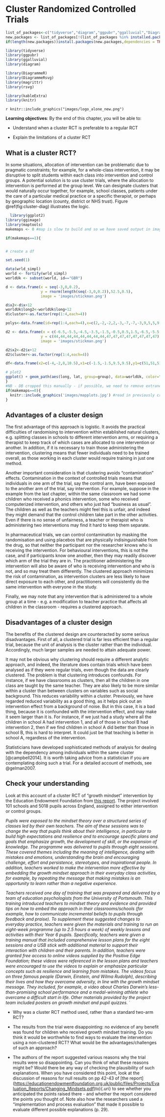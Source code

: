 # Cluster Randomized Controlled Trials {#cluster}

```r
list_of_packages<-c("tidyverse","diagram","ggpubr","ggalluvial","DiagrammeR","DiagrammeRsvg","rsvg", "knitr", "kableExtra")
new.packages <- list_of_packages[!(list_of_packages %in% installed.packages()[,"Package"])]
if(length(new.packages))install.packages(new.packages,dependencies = TRUE)

library(tidyverse)
library(ggpubr)
library(ggalluvial)
library(diagram)

library(DiagrammeR)
library(DiagrammeRsvg)
library(magrittr)
library(rsvg)

library(kableExtra)
library(knitr)

```

`r knitr::include_graphics("images/logo_alone_new.png")`

**Learning objectives**: By the end of this chapter, you will be able to:

-   Understand when a cluster RCT is preferable to a regular RCT

-   Explain the limitations of a cluster RCT

## What is a cluster RCT?

In some situations, allocation of intervention can be problematic due to pragmatic constraints; for example, for a whole-class intervention, it may be disruptive to split students within each class into intervention and control groups. A potential solution is to use cluster trials, where the allocation to intervention is performed at the group level. We can designate clusters that would naturally occur together, for example, school classes, patients under the care of a particular medical practice or a specific therapist, or perhaps by geographic location (county, district or NHS trust). Figure \@ref(fig:cluster-diag) illustrates the logic.

```r
  library(ggplot2)
library(ggimage)
library(maptools)
makemaps <- 0 #map is slow to build and so we have saved output in images to read in, unless makemaps is set to 1

if(makemaps==1){


# create a df

set.seed(1)

data(wrld_simpl)
world <- fortify(wrld_simpl)
worldUk <- subset(world, id=="GBR")

d <- data.frame(x = seq(-3,0,0.2),
                y = rnorm(length(seq(-3,0,0.2)),52.5,0.5),
                image = 'images/stickman.png')

d$x2<-d$x+12
worldUk$long2<-worldUk$long+12
d$cluster<-as.factor(rep(1:4,each=4))

polys<-data.frame(id=rep(1:4,each=4),x=c(2,-2,-2,2,-3,-7,-7,-3,9,5,5,9,14,10,10,14),y=c(43,43,48,48,43,43,48,48,43,43,48,48,43,43,48,48))

d2 <- data.frame(x = c(-6.5,-5.5,-4.5,-3.5,-1.5,-0.5,0.5,1.5,-6.5,-5.5,-4.5,-3.5,-1.5,-0.5,0.5,1.5),
                y = c(44,44,44,44,44,44,44,44,47,47,47,47,47,47,47,47),
                image = 'images/stickman.png')

d2$x2<-d2$x+12
d2$cluster<-as.factor(rep(1:4,each=4))

df<-data.frame(x2=c(-4,-2,8,10.5),x1=c(-1.5,-1.5,9.5,9.5),y1=c(51,51,51,51),y2=c(48.5,48.5,48.5,48.5))

# plot2
ggplot() + geom_path(aes(long, lat, group=group), data=worldUk, color="grey", fill=NA) + geom_path(aes(long2, lat, group=group), data=worldUk, color="grey", fill=NA)+coord_equal() + geom_image(data=d,aes(x=x,y=y,image=image), size=.012,color="blue") + geom_image(data=d,aes(x=x2,y=y,image=image,colour=cluster), size=.012) + xlim(-10,15) + ylim(42,61) + geom_polygon(data=polys,aes(x=x,y=y,group=id),colour="black",fill='white') + geom_image(data=d2,aes(x=x,y=y,image=image), size=.012,color="blue") + geom_image(data=d2,aes(x=x2,y=y,image=image,colour=cluster), size=.012) + annotate(geom="text",x=-5.5, y=49, label="Control")+ annotate(geom="text",x=0.5, y=49, label="Treatment")+ annotate(geom="text",x=6.5, y=49, label="Control")+ annotate(geom="text",x=12.5, y=49, label="Treatment")+geom_segment(aes(x = x1, y = y1, xend = x2, yend = y2),colour="red",arrow = arrow(length = unit(0.03, "npc")), data = df)+ annotate(geom="text",x=8.4, y=61, label="CLUSTER RCT") + annotate(geom="text",x=-3.7, y=61, label="INDIVIDUAL RCT")+ theme_nothing()+ theme(legend.position = "none")
}
#NB - DB cropped this manually - if possible, we need to remove extraneous white space by code
if(makemaps==0){
  knitr::include_graphics('images/mapplots.jpg') #read in previously created map
}
```

## Advantages of a cluster design

The first advantage of this approach is logistic. It avoids the practical difficulties of randomising to intervention within established natural clusters, e.g. splitting classes in schools to different intervention arms, or requiring a therapist to keep track of which cases are allocated to one intervention or another. In addition, if it is necessary to train those administering the intervention, clustering means that fewer individuals need to be trained overall, as those working in each cluster would require training in just one method.

Another important consideration is that clustering avoids "contamination" effects. Contamination in the context of controlled trials means that individuals in one arm of the trial, say the control arm, have been exposed to the another arm of the trial, say intervention. For example, suppose in the example from the last chapter, within the same classroom we had some children who received a phonics intervention, some who received computerized intervention, and others who just had "business as usual". The children as well as the teachers might feel this is unfair, and indeed they might demand that the control children take part in the other activities. Even if there is no sense of unfairness, a teacher or therapist who is administering two interventions may find it hard to keep them separate.

In pharmaceutical trials, we can control contamination by masking the randomisation and using placebos that are physically indisinguishable from the drug, so that neither the participant nor the researcher knows who is receiving the intervention. For behavioural interventions, this is not the case, and if participants know one another, then they may readily discover which arm of the trial they are in. The practitioner administering the intervention will also be aware of who is receiving intervention and who is not, and so may treat them differently. The clustered approach minimizes the risk of contamination, as intervention clusters are less likely to have direct exposure to each other, and practitioners will consistently do the same intervention with everyone in the study.

Finally, we may note that any intervention that is administered to a whole group at a time - e.g. a modification to teacher practice that affects all children in the classroom - requires a clustered approach.

## Disadvantages of a cluster design

The benefits of the clustered design are counteracted by some serious disadvantages. First of all, a clustered trial is far less efficient than a regular trial, because the unit of analysis is the cluster rather than the individual. Accordingly, much larger samples are needed to attain adequate power.

It may not be obvious why clustering should require a different analytic approach, and indeed, the literature does contain trials which have been analysed as if they were regular trials, even though the data are clearly clustered. The problem is that clustering introduces confounds. For instance, if we have classrooms as clusters, then all the children in one class are taught by the same teacher. They are also likely to be more similar within a cluster than between clusters on variables such as social background. This reduces variability within a cluster. Previously, we have regarded reduced variability as a good thing, as it helps pick out an intervention effect from a background of noise. But in this case, it is a bad thing, because it is confounded with the intervention effect, and may make it seem larger than it is. For instance, if we just had a study where all the children in school A had intervention 1, and all of those in school B had intervention 2, then if we find children in school A did better than those in school B, this is hard to interpret. It could just be that teaching is better in school A, regardless of the intervention.

Statisticians have developed sophisticated methods of analysis for dealing with the dependency among individuals within the same cluster [@campbell2014]. It is worth taking advice from a statistician if you are contemplating doing such a trial. For a detailed account of methods, see @gelman2007.

## Check your understanding

Look at this account of a cluster RCT of "growth mindset" intervention by the Education Endowment Foundation from [this report](https://educationendowmentfoundation.org.uk/public/files/Projects/Evaluation_Reports/Changing_Mindsets.pdf). The project involved 101 schools and 5018 pupils across England, assigned to either intervention or control groups.

::: {#custom}
*Pupils were exposed to the mindset theory over a structured series of classes led by their own teachers. The aim of these sessions was to change the way that pupils think about their intelligence, in particular to build high expectations and resilience and to encourage specific plans and goals that emphasize growth, the development of skill, or the expansion of knowledge. The programme was delivered to pupils through eight sessions. These covered themes including the meaning of intelligence, dealing with mistakes and emotions, understanding the brain and encouraging challenge, effort and persistence, stereotypes, and inspirational people. In addition, teachers worked to make the intervention more effective by embedding the growth mindset approach in their everyday class activities, for example, by repeating the message that making mistakes is an opportunity to learn rather than a negative experience.*

*Teachers received one day of training that was prepared and delivered by a team of education psychologists from the University of Portsmouth. This training introduced teachers to mindset theory and evidence and provided tips on how to embed the approach in their classrooms/schools (for example, how to communicate incremental beliefs to pupils through feedback and praise). To supplement these suggested changes to everyday practice, teachers were given the materials and training to run an eight-week programme (up to 2.5 hours a week) of weekly lessons and activities with their Year 6 pupils. Specifically, teachers were given a training manual that included comprehensive lesson plans for the eight sessions and a USB stick with additional material to support their interaction with children and their parents. In addition, teachers were granted free access to online videos supplied by the Positive Edge Foundation; these videos were referenced in the lesson plans and teachers were encouraged to use the videos to explain or emphasize particular concepts such as resilience and learning from mistakes. The videos focus on three famous people (Darwin, Einstein, and Wilma Rudolph), describing their lives and how they overcame adversity, in line with the growth mindset message. They included, for example, a video about Charles Darwin's less-than-promising school performance and a medal-winning athlete who overcame a difficult start in life. Other materials provided by the project team included posters on growth mindset and pupil quizzes.* ˙
:::

-   Why was a cluster RCT method used, rather than a standard two-arm RCT?

-   The results from the trial were disappointing: no evidence of any benefit was found for children who received growth mindset training. Do you think it would be worthwhile to find ways to evaluate the intervention using a non-clustered RCT? What would be the advantages/challenges of such an approach?

-   The authors of the report suggested various reasons why the trial results were so disappointing. Can you think of what these reasons might be? Would there be any way of checking the plausibility of such explanations. When you have considered this point, look at the discussion of reasons for null results on pp 42-43 of [the report] ([https://educationendowmentfoundation.org.uk/public/files/Projects/Evaluation_Reports/Changing_Mindsets.pdf)](https://educationendowmentfoundation.org.uk/public/files/Projects/Evaluation_Reports/Changing_Mindsets.pdf)to){.uri} to see whether you anticipated the points raised there - and whether the report considered the points you thought of. Note also how the researchers used a "implementation and process evaluation" that made it possible to evaluate different possible explanations (p. 29).

```{=html}
<!-- other relevant example studies - could we devise an exercise on one of these?:
https://www.sciencedirect.com/science/article/pii/S0885200619301292 - early language curriculum - has numerous data points in longitudinal design
https://journals.plos.org/plosone/article?id=10.1371/journal.pone.0250545 - on health literacy in adolescents
https://trialsjournal.biomedcentral.com/articles/10.1186/s13063-018-3043-3 - this one has only 5 schools in each cluster, but say that they have 80% power?

This one looks v relevant but it's not so easy to find a free version online: Neuman, S. B., Newman, E. H., & Dwyer, J. (2011). Educational effects of a vocabulary intervention on preschoolers word knowledge and conceptual development: A cluster-randomized trial. Reading Research Quarterly, 46(3), 249–272. https://doi.org/10.1598/RRQ.46.3.3

-->
```
